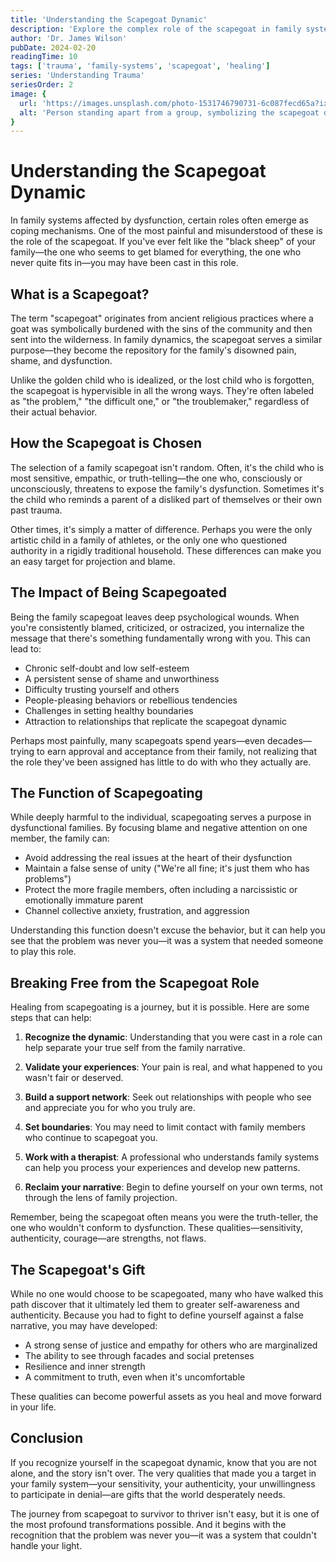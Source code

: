 ```yaml
---
title: 'Understanding the Scapegoat Dynamic'
description: 'Explore the complex role of the scapegoat in family systems and how this dynamic affects personal development and relationships'
author: 'Dr. James Wilson'
pubDate: 2024-02-20
readingTime: 10
tags: ['trauma', 'family-systems', 'scapegoat', 'healing']
series: 'Understanding Trauma'
seriesOrder: 2
image: {
  url: 'https://images.unsplash.com/photo-1531746790731-6c087fecd65a?ixlib=rb-4.0.3&auto=format&fit=crop&w=1200&q=80',
  alt: 'Person standing apart from a group, symbolizing the scapegoat dynamic'
}
---
```



<TableOfContents />

# Understanding the Scapegoat Dynamic

In family systems affected by dysfunction, certain roles often emerge as coping mechanisms. One of the most painful and misunderstood of these is the role of the scapegoat. If you've ever felt like the "black sheep" of your family—the one who seems to get blamed for everything, the one who never quite fits in—you may have been cast in this role.

## What is a Scapegoat?

The term "scapegoat" originates from ancient religious practices where a goat was symbolically burdened with the sins of the community and then sent into the wilderness. In family dynamics, the scapegoat serves a similar purpose—they become the repository for the family's disowned pain, shame, and dysfunction.

Unlike the golden child who is idealized, or the lost child who is forgotten, the scapegoat is hypervisible in all the wrong ways. They're often labeled as "the problem," "the difficult one," or "the troublemaker," regardless of their actual behavior.

## How the Scapegoat is Chosen

The selection of a family scapegoat isn't random. Often, it's the child who is most sensitive, empathic, or truth-telling—the one who, consciously or unconsciously, threatens to expose the family's dysfunction. Sometimes it's the child who reminds a parent of a disliked part of themselves or their own past trauma.

Other times, it's simply a matter of difference. Perhaps you were the only artistic child in a family of athletes, or the only one who questioned authority in a rigidly traditional household. These differences can make you an easy target for projection and blame.

## The Impact of Being Scapegoated

Being the family scapegoat leaves deep psychological wounds. When you're consistently blamed, criticized, or ostracized, you internalize the message that there's something fundamentally wrong with you. This can lead to:

- Chronic self-doubt and low self-esteem
- A persistent sense of shame and unworthiness
- Difficulty trusting yourself and others
- People-pleasing behaviors or rebellious tendencies
- Challenges in setting healthy boundaries
- Attraction to relationships that replicate the scapegoat dynamic

Perhaps most painfully, many scapegoats spend years—even decades—trying to earn approval and acceptance from their family, not realizing that the role they've been assigned has little to do with who they actually are.

## The Function of Scapegoating

While deeply harmful to the individual, scapegoating serves a purpose in dysfunctional families. By focusing blame and negative attention on one member, the family can:

- Avoid addressing the real issues at the heart of their dysfunction
- Maintain a false sense of unity ("We're all fine; it's just them who has problems")
- Protect the more fragile members, often including a narcissistic or emotionally immature parent
- Channel collective anxiety, frustration, and aggression

Understanding this function doesn't excuse the behavior, but it can help you see that the problem was never you—it was a system that needed someone to play this role.

## Breaking Free from the Scapegoat Role

Healing from scapegoating is a journey, but it is possible. Here are some steps that can help:

1. **Recognize the dynamic**: Understanding that you were cast in a role can help separate your true self from the family narrative.

2. **Validate your experiences**: Your pain is real, and what happened to you wasn't fair or deserved.

3. **Build a support network**: Seek out relationships with people who see and appreciate you for who you truly are.

4. **Set boundaries**: You may need to limit contact with family members who continue to scapegoat you.

5. **Work with a therapist**: A professional who understands family systems can help you process your experiences and develop new patterns.

6. **Reclaim your narrative**: Begin to define yourself on your own terms, not through the lens of family projection.

Remember, being the scapegoat often means you were the truth-teller, the one who wouldn't conform to dysfunction. These qualities—sensitivity, authenticity, courage—are strengths, not flaws.

## The Scapegoat's Gift

While no one would choose to be scapegoated, many who have walked this path discover that it ultimately led them to greater self-awareness and authenticity. Because you had to fight to define yourself against a false narrative, you may have developed:

- A strong sense of justice and empathy for others who are marginalized
- The ability to see through facades and social pretenses
- Resilience and inner strength
- A commitment to truth, even when it's uncomfortable

These qualities can become powerful assets as you heal and move forward in your life.

## Conclusion

If you recognize yourself in the scapegoat dynamic, know that you are not alone, and the story isn't over. The very qualities that made you a target in your family system—your sensitivity, your authenticity, your unwillingness to participate in denial—are gifts that the world desperately needs.

The journey from scapegoat to survivor to thriver isn't easy, but it is one of the most profound transformations possible. And it begins with the recognition that the problem was never you—it was a system that couldn't handle your light.

